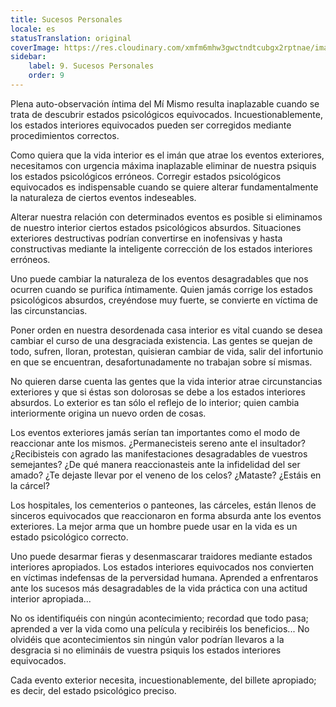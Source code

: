 ```yaml
---
title: Sucesos Personales
locale: es
statusTranslation: original
coverImage: https://res.cloudinary.com/xmfm6mhw3gwctndtcubgx2rptnae/image/upload/v1740468922/small_cover_tratado_de_psicologia_revolucionaria_a4c0dca4e0.webp
sidebar:
    label: 9. Sucesos Personales
    order: 9
---
```

Plena auto-observación íntima del Mí Mismo resulta inaplazable cuando se trata de descubrir estados psicológicos equivocados. Incuestionablemente, los estados interiores equivocados pueden ser corregidos mediante procedimientos correctos.

Como quiera que la vida interior es el imán que atrae los eventos exteriores, necesitamos con urgencia máxima inaplazable eliminar de nuestra psiquis los estados psicológicos erróneos. Corregir estados psicológicos equivocados es indispensable cuando se quiere alterar fundamentalmente la naturaleza de ciertos eventos indeseables.

Alterar nuestra relación con determinados eventos es posible si eliminamos de nuestro interior ciertos estados psicológicos absurdos. Situaciones exteriores destructivas podrían convertirse en inofensivas y hasta constructivas mediante la inteligente corrección de los estados interiores erróneos.

Uno puede cambiar la naturaleza de los eventos desagradables que nos ocurren cuando se purifica íntimamente. Quien jamás corrige los estados psicológicos absurdos, creyéndose muy fuerte, se convierte en víctima de las circunstancias.

Poner orden en nuestra desordenada casa interior es vital cuando se desea cambiar el curso de una desgraciada existencia. Las gentes se quejan de todo, sufren, lloran, protestan, quisieran cambiar de vida, salir del infortunio en que se encuentran, desafortunadamente no trabajan sobre sí mismas.

No quieren darse cuenta las gentes que la vida interior atrae circunstancias exteriores y que si éstas son dolorosas se debe a los estados interiores absurdos. Lo exterior es tan sólo el reflejo de lo interior; quien cambia interiormente origina un nuevo orden de cosas.

Los eventos exteriores jamás serían tan importantes como el modo de reaccionar ante los mismos. ¿Permanecisteis sereno ante el insultador? ¿Recibisteis con agrado las manifestaciones desagradables de vuestros semejantes? ¿De qué manera reaccionasteis ante la infidelidad del ser amado? ¿Te dejaste llevar por el veneno de los celos? ¿Mataste? ¿Estáis en la cárcel?

Los hospitales, los cementerios o panteones, las cárceles, están llenos de sinceros equivocados que reaccionaron en forma absurda ante los eventos exteriores. La mejor arma que un hombre puede usar en la vida es un estado psicológico correcto.

Uno puede desarmar fieras y desenmascarar traidores mediante estados interiores apropiados. Los estados interiores equivocados nos convierten en víctimas indefensas de la perversidad humana. Aprended a enfrentaros ante los sucesos más desagradables de la vida práctica con una actitud interior apropiada...

No os identifiquéis con ningún acontecimiento; recordad que todo pasa; aprended a ver la vida como una película y recibiréis los beneficios... No olvidéis que acontecimientos sin ningún valor podrían llevaros a la desgracia si no elimináis de vuestra psiquis los estados interiores equivocados.

Cada evento exterior necesita, incuestionablemente, del billete apropiado; es decir, del estado psicológico preciso.
